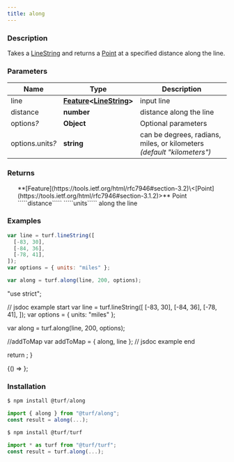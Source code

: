 ```yaml
---
title: along
---
```



### Description

Takes a [LineString](https://tools.ietf.org/html/rfc7946#section-3.1.4) and returns a [Point](https://tools.ietf.org/html/rfc7946#section-3.1.2) at a specified distance along the line.

### Parameters

| Name                  | Type                                                                                                                             | Description                                                            |
| --------------------- | -------------------------------------------------------------------------------------------------------------------------------- | ---------------------------------------------------------------------- |
| line                  | **[Feature](https://tools.ietf.org/html/rfc7946#section-3.2)\<[LineString](https://tools.ietf.org/html/rfc7946#section-3.1.4)>** | input line                                                             |
| distance              | **number**                                                                                                                       | distance along the line                                                |
| options<i>?</i>       | **Object**                                                                                                                       | Optional parameters                                                    |
| options.units<i>?</i> | **string**                                                                                                                       | can be degrees, radians, miles, or kilometers _(default "kilometers")_ |

### Returns

<ul>
  **[Feature](https://tools.ietf.org/html/rfc7946#section-3.2)\<[Point](https://tools.ietf.org/html/rfc7946#section-3.1.2)>** Point `````distance````` `````units````` along the line

</ul>

### Examples

```javascript
var line = turf.lineString([
  [-83, 30],
  [-84, 36],
  [-78, 41],
]);
var options = { units: "miles" };

var along = turf.along(line, 200, options);
```

  "use strict";

  // jsdoc example start
  var line = turf.lineString([
    [-83, 30],
    [-84, 36],
    [-78, 41],
  ]);
  var options = { units: "miles" };

  var along = turf.along(line, 200, options);

  //addToMap
  var addToMap = { along, line };
  // jsdoc example end

  return <ExampleMap addToMap={addToMap} />;
}

<BrowserOnly>{() => <Map0 />}</BrowserOnly>;

### Installation

```javascript
$ npm install @turf/along

import { along } from "@turf/along";
const result = along(...);
```

```javascript
$ npm install @turf/turf

import * as turf from "@turf/turf";
const result = turf.along(...);
```
